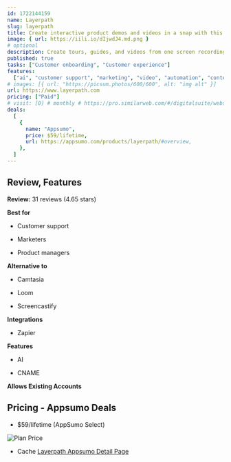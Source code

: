 ```yaml
---
id: 1722144159
name: Layerpath
slug: layerpath
title: Create interactive product demos and videos in a snap with this AI-powered platform
image: { url: https://iili.io/dIjwdJ4.md.png }
# optional
description: Create tours, guides, and videos from one screen recording. Add captions and voice overs with AI to create more compelling videos
published: true
tasks: ["Customer onboarding", "Customer experience"]
features:
  ["ai", "customer support", "marketing", "video", "automation", "content"]
# images: [{ url: "https://picsum.photos/600/600", alt: "img alt" }]
url: https://www.layerpath.com
pricing: ["Paid"]
# visit: [0] # monthly # https://pro.similarweb.com/#/digitalsuite/websiteanalysis/home
deals:
  [
    {
      name: "Appsumo",
      price: $59/lifetime,
      url: https://appsumo.com/products/layerpath/#overview,
    },
  ]
---
```


## Review, Features

**Review:** 31 reviews (4.65 stars)

**Best for**

- Customer support

- Marketers

- Product managers

**Alternative to**

- Camtasia

- Loom

- Screencastify

**Integrations**

- Zapier

**Features**

- AI

- CNAME

**Allows Existing Accounts**

## Pricing - Appsumo Deals

- $59/lifetime (AppSumo Select)

<Img src="https://iili.io/dIw0dXf.png" alt="Plan Price" />

- Cache [Layerpath Appsumo Detail Page](https://iili.io/dIw0AqQ.png)
